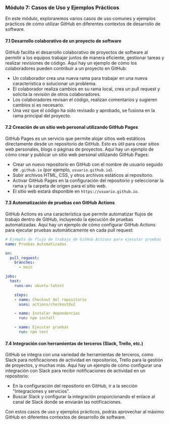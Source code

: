 ### Módulo 7: Casos de Uso y Ejemplos Prácticos

En este módulo, exploraremos varios casos de uso comunes y ejemplos prácticos de cómo utilizar GitHub en diferentes contextos de desarrollo de software.

#### 7.1 Desarrollo colaborativo de un proyecto de software
GitHub facilita el desarrollo colaborativo de proyectos de software al permitir a los equipos trabajar juntos de manera eficiente, gestionar tareas y realizar revisiones de código. Aquí hay un ejemplo de cómo los colaboradores pueden contribuir a un proyecto en GitHub:

- Un colaborador crea una nueva rama para trabajar en una nueva característica o solucionar un problema.
- El colaborador realiza cambios en su rama local, crea un pull request y solicita la revisión de otros colaboradores.
- Los colaboradores revisan el código, realizan comentarios y sugieren cambios si es necesario.
- Una vez que el código ha sido revisado y aprobado, se fusiona en la rama principal del proyecto.

#### 7.2 Creación de un sitio web personal utilizando GitHub Pages
GitHub Pages es un servicio que permite alojar sitios web estáticos directamente desde un repositorio de GitHub. Esto es útil para crear sitios web personales, blogs o páginas de proyectos. Aquí hay un ejemplo de cómo crear y publicar un sitio web personal utilizando GitHub Pages:

- Crear un nuevo repositorio en GitHub con el nombre de usuario seguido de `.github.io` (por ejemplo, `usuario.github.io`).
- Subir archivos HTML, CSS, y otros archivos estáticos al repositorio.
- Activar GitHub Pages en la configuración del repositorio y seleccionar la rama y la carpeta de origen para el sitio web.
- El sitio web estará disponible en `https://usuario.github.io`.

#### 7.3 Automatización de pruebas con GitHub Actions
GitHub Actions es una característica que permite automatizar flujos de trabajo dentro de GitHub, incluyendo la ejecución de pruebas automatizadas. Aquí hay un ejemplo de cómo configurar GitHub Actions para ejecutar pruebas automáticamente en cada pull request:

```yaml
# Ejemplo de flujo de trabajo de GitHub Actions para ejecutar pruebas
name: Pruebas Automatizadas

on:
  pull_request:
    branches:
      - main

jobs:
  test:
    runs-on: ubuntu-latest

    steps:
    - name: Checkout del repositorio
      uses: actions/checkout@v2

    - name: Instalar dependencias
      run: npm install

    - name: Ejecutar pruebas
      run: npm test
```

#### 7.4 Integración con herramientas de terceros (Slack, Trello, etc.)
GitHub se integra con una variedad de herramientas de terceros, como Slack para notificaciones de actividad en repositorios, Trello para la gestión de proyectos, y muchas más. Aquí hay un ejemplo de cómo configurar una integración con Slack para recibir notificaciones de actividad en un repositorio:

- En la configuración del repositorio en GitHub, ir a la sección "Integraciones y servicios".
- Buscar Slack y configurar la integración proporcionando el enlace al canal de Slack donde se enviarán las notificaciones.

Con estos casos de uso y ejemplos prácticos, podrás aprovechar al máximo GitHub en diferentes contextos de desarrollo de software.